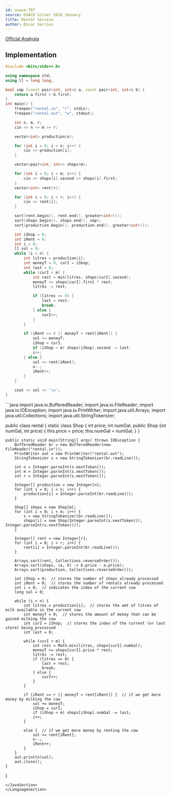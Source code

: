 ```yaml
---
id: usaco-787
source: USACO Silver 2018 January
title: Rental Service
author: Óscar Garries
---
```


[Official Analysis](http://www.usaco.org/current/data/sol_rental_silver_jan18.html)

<LanguageSection>
<CPPSection>

## Implementation
```cpp
#include <bits/stdc++.h>

using namespace std;
using ll = long long;

bool cmp (const pair<int, int>& a, const pair<int, int>& b) {
	return a.first > b.first;
}
int main() {
	freopen("rental.in", "r", stdin);
	freopen("rental.out", "w", stdout);

	int n, m, r;
	cin >> n >> m >> r;

	vector<int> production(n);

	for (int i = 0; i < n; i++) {
		cin >> production[i];
	}

	vector<pair<int, int>> shops(m);

	for (int i = 0; i < m; i++) {
		cin >> shops[i].second >> shops[i].first;
	}
	vector<int> rent(r);

	for (int i = 0; i < r; i++) {
		cin >> rent[i];
	}

	sort(rent.begin(), rent.end(), greater<int>());
	sort(shops.begin(), shops.end(), cmp);
	sort(production.begin(), production.end(), greater<int>());

	int iShop = 0;
	int iRent = 0;
	int i = 0;
	ll sol = 0;
	while (i < n) {
		int litres = production[i];
		int moneyT = 0, curI = iShop;
		int last = 0;
		while (curI < m) {
			int rest = min(litres, shops[curI].second);
			moneyT += shops[curI].first * rest;
			litres -= rest;

			if (litres == 0) {
				last = rest;
				break;
			} else {
				curI++;
			}
		}

		if (iRent >= r || moneyT > rent[iRent]) {
			sol += moneyT;
			iShop = curI;
			if (iShop < m) shops[iShop].second -= last;
			i++;
		} else {
			sol += rent[iRent];
			n--;
			iRent++;
		}
	}

	cout << sol << '\n';
}
```

</CPPSection>
<JavaSection>
```java
import java.io.BufferedReader;
import java.io.FileReader;
import java.io.IOException;
import java.io.PrintWriter;
import java.util.Arrays;
import java.util.Collections;
import java.util.StringTokenizer;

public class rental {
    static class Shop {
        int price;
        int numGal;
        public Shop (int numGal, int price) {
            this.price = price;
            this.numGal = numGal;
        }
    }

    public static void main(String[] args) throws IOException {
        BufferedReader br = new BufferedReader(new FileReader("rental.in"));
        PrintWriter out = new PrintWriter("rental.out");
        StringTokenizer s = new StringTokenizer(br.readLine());
        
        int n = Integer.parseInt(s.nextToken());
        int m = Integer.parseInt(s.nextToken());
        int r = Integer.parseInt(s.nextToken());

        Integer[] production = new Integer[n];
        for (int i = 0; i < n; i++) {
            production[i] = Integer.parseInt(br.readLine());
        }

        Shop[] shops = new Shop[m];
        for (int i = 0; i < m; i++) {
            s = new StringTokenizer(br.readLine());
            shops[i] = new Shop(Integer.parseInt(s.nextToken()), Integer.parseInt(s.nextToken()));
        }

        Integer[] rent = new Integer[r];
        for (int i = 0; i < r; i++) {
            rent[i] = Integer.parseInt(br.readLine());
        }

        Arrays.sort(rent, Collections.reverseOrder());
        Arrays.sort(shops, (a, b) -> b.price - a.price);
        Arrays.sort(production, Collections.reverseOrder());

        int iShop = 0;  // stores the number of shops already processed
        int iRent = 0;  // stores the number of rentals already processed
        int i = 0;  // indicates the index of the current cow
        long sol = 0;

        while (i < n) {
            int litres = production[i];  // stores the amt of litres of milk available in the current cow
            int moneyT = 0;  // stores the amount of money that can be gained milking the cow
            int curI = iShop;  // stores the index of the current (or last store) being processed
            int last = 0;

            while (curI < m) {
                int rest = Math.min(litres, shops[curI].numGal);
                moneyT += shops[curI].price * rest;
                litres -= rest;
                if (litres == 0) {
                    last = rest;
                    break;
                } else {
                    curI++;
                }
            }

            if (iRent >= r || moneyT > rent[iRent]) {  // if we get more money by milking the cow
                sol += moneyT;
                iShop = curI;
                if (iShop < m) shops[iShop].numGal -= last;
                i++;
            }

            else {  // if we get more money by renting the cow
                sol += rent[iRent];
                n--;
                iRent++;
            }
        }
        out.println(sol);
        out.close();
    }
}


```
</JavaSection>
</LanguageSection>
